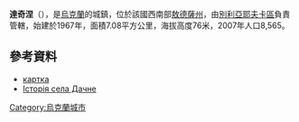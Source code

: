 {{coord|46|34|39|N|30|32|56|E|scale:30000|display=title}}

'''達奇涅'''（{{lang-uk|Дачне}}），是[[烏克蘭|烏克蘭]]的城鎮，位於該國西南部[[敖德薩州|敖德薩州]]，由[[別利亞耶夫卡區_(烏克蘭)|別利亞耶夫卡區]]負責管轄，始建於1967年，面積7.08平方公里，海拔高度76米，2007年人口8,565。

==參考資料==
*[http://gska2.rada.gov.ua/pls/z7502/A005?rf7571=23897 картка]{{dead link|date=2018年4月 |bot=InternetArchiveBot |fix-attempted=yes }}
* [https://web.archive.org/web/20120624055030/http://www.igsu.org.ua/Odesskaja.obl/Beljaevskij.rajon/Dacznoe.html Історія села Дачне]

{{Ukraine-geo-stub}}
[[Category:烏克蘭城市|Category:烏克蘭城市]]